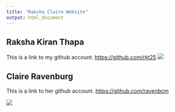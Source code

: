 ```yaml
---
title: "Raksha Claire Website"
output: html_document
---
```


## Raksha Kiran Thapa

This is a link to my github account. <https://github.com/rkt25>
![](RKT pic.jpg)

## Claire Ravenburg 
This is a link to her github account. <https://github.com/ravenbcm>

![](Claire.PNG)